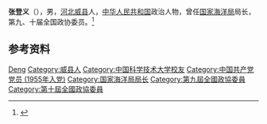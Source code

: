 '''张登义'''（{{bd|1939年|}}），男，[[河北|河北]][[威县|威县]]人，[[中华人民共和国|中华人民共和国]]政治人物，曾任[[国家海洋局|国家海洋局]]局长，第九、十届全国政协委员。<ref>{{Cite book|title=中华人民共和国职官志|author=何虎生, 李耀东, 向常福主编|publisher=中国社会出版社|year=2003|isbn=9787800883934|location=北京|pages=}}</ref>

== 参考资料 ==
{{reflist}}

{{Authority control}}
{{DEFAULTSORT:Zhang张}}
[[Category:张姓|Deng]]
[[Category:威县人|Category:威县人]]
[[Category:中国科学技术大学校友|Category:中国科学技术大学校友]]
[[Category:中国共产党党员_(1955年入党)|Category:中国共产党党员 (1955年入党)]]
[[Category:国家海洋局局长|Category:国家海洋局局长]]
[[Category:第九屆全國政協委員|Category:第九屆全國政協委員]]
[[Category:第十屆全國政協委員|Category:第十屆全國政協委員]]

{{中国人物小作品}}